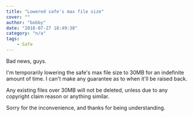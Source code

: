 ```yaml
---
title: "Lowered safe's max file size"
cover: ""
author: "bobby"
date: "2018-07-27 18:49:38"
category: "n/a"
tags:
    - Safe
---
```

Bad news, guys.

I'm temporarily lowering the safe's max file size to 30MB for an indefinite amount of time. I can't make any guarantee as to when it'll be raised back.

Any existing files over 30MB will not be deleted, unless due to any copyright claim reason or anything similar.

Sorry for the inconvenience, and thanks for being understanding.
